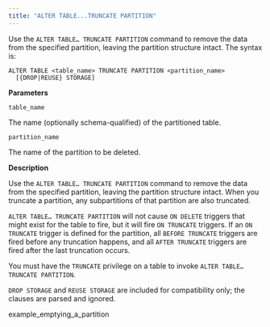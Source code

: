 ```yaml
---
title: "ALTER TABLE...TRUNCATE PARTITION"
---
```


<div id="alter_table_truncate_partition" class="registered_link"></div>

Use the `ALTER TABLE… TRUNCATE PARTITION` command to remove the data from the specified partition, leaving the partition structure intact. The syntax is:

```text
ALTER TABLE <table_name> TRUNCATE PARTITION <partition_name>
  [{DROP|REUSE} STORAGE]
```

**Parameters**

`table_name`

 The name (optionally schema-qualified) of the partitioned table.

`partition_name`

 The name of the partition to be deleted.

**Description**

Use the `ALTER TABLE… TRUNCATE PARTITION` command to remove the data from the specified partition, leaving the partition structure intact. When you truncate a partition, any subpartitions of that partition are also truncated.

`ALTER TABLE… TRUNCATE PARTITION` will not cause `ON DELETE` triggers that might exist for the table to fire, but it will fire `ON TRUNCATE` triggers. If an `ON TRUNCATE` trigger is defined for the partition, all `BEFORE TRUNCATE` triggers are fired before any truncation happens, and all `AFTER TRUNCATE` triggers are fired after the last truncation occurs.

You must have the `TRUNCATE` privilege on a table to invoke `ALTER TABLE… TRUNCATE PARTITION`.

`DROP STORAGE` and `REUSE STORAGE` are included for compatibility only; the clauses are parsed and ignored.

<div class="toctree" maxdepth="3">

example_emptying_a_partition

</div>
